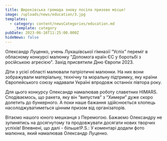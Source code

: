 ```yaml
---
title: Широківська громада знову посіла призове місце!
image: /uploads/news/education/3.jpg
templates:
  - category: content/newsCategories/education.md
    _template: category
pubDate: 2023-06-16T11:25:00.000Z
hideNews: false
---
```


Олександр Луценко, учень Лукашівської гімназії “Успіх” переміг в обласному конкурсі малюнку "Допомога країн ЄС у боротьбі з російською агресією". Захід присвятили Дню Європи 2023.

Діти з усієї області малювали патріотичні малюнки. На них вони зображували матеріальну, технічну та моральну підтримку, яку країни Європейського союзу надавали Україні впродовж останніх півтора року. 

Для цього конкурсу Олександр намалював роботу славетних HIMARS. Сподіваємось, що ракета, яку він “випустив” з “Химери” дуже скоро долетить до бункерного. А поки наше бажання здійснюється хлопець насолоджуватиметься цінним призом від організаторів.

Вітаємо нашого юного мешканця з Перемогою. Бажаємо Олександру не зупинятись на досягнутому та продовжувати досягати нових творчих успіхів! Впевнені, що далі - більше!P.S.: У коментарі додали фото малюнка, який намалював Олександр Луценко.





